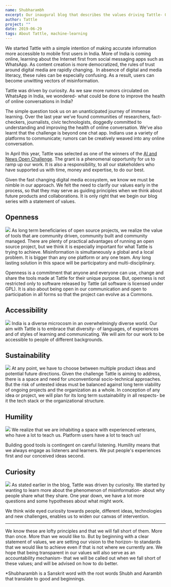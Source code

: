 ```yaml
---
name: Shubharambh
excerpt: Our inaugural blog that describes the values driving Tattle- Openness, Accessibility, Sustainability, Humility and Curiosity
author: Tattle
project: ""
date: 2019-06-29
tags: About Tattle, machine-learning
---
```


We started Tattle with a simple intention of making accurate information more accessible to mobile first users in India. More of India is coming online, learning about the Internet first from social messaging apps such as WhatsApp. As content creation is more democratized, the rules of trust around digital media are rapidly changing.  In absence of digital and media literacy, these rules can be especially confusing. As a result, users can become unwitting vectors of misinformation. 

Tattle was driven by curiosity. As we saw more rumors circulated on WhatsApp in India, we wondered- what could be done to improve the health of online conversations in India? 

The simple question took us on an unanticipated journey of immense learning. Over the last year we’ve found communities of researchers, fact-checkers, journalists, civic technologists, doggedly committed to understanding and improving the health of online conversation. We’ve also learnt that the challenge is beyond one chat app. Indians use a variety of platforms to communicate; rumors can be creatively weaved into any online conversation.

In April this year, Tattle was selected as one of the winners of the [AI and News Open Challenge](https://aiethicsinitiative.org/news/2019/3/12/announcing-the-winners-of-the-ai-and-the-news-open-challenge). The grant is a phenomenal opportunity for us to ramp up our work. It is also a responsibility, to all our stakeholders who have supported us with time, money and expertise, to do our best.

Given the fast changing digital media ecosystem, we know we must be nimble in our approach. We felt the need to clarify our values early in the process, so that they may serve as guiding principles when we think about future products and collaborations. It is only right that we begin our blog series with a statement of values.  

## Openness
![](../images/IMG_0421.jpg)
As long term beneficiaries of open source projects, we realize the value of tools that are community driven, community built and community managed. There are plenty of practical advantages of running an open source project, but we think it is especially important for what Tattle is trying to achieve. Misinformation is simultaneously a global and a local problem. It is bigger than any one platform or any one team. Any long lasting solution in this space will be participatory and multi-disciplinary. 

Openness is a commitment that anyone and everyone can use, change and share the tools made at Tattle for their unique purpose. But, openness is not restricted only to software released by Tattle (all software is licensed under GPL). It is also about being open in our communication and open to participation in all forms so that the project can evolve as a Commons.

## Accessibility
![](../images/E2C05AAF-A415-424B-B2BF-E28B33309590.jpeg)
India is a diverse microcosm in an overwhelmingly diverse world. Our aim with Tattle is to embrace that diversity- of languages, of experiences and of styles of learning and communicating. We will aim for our work to be accessible to people of different backgrounds. 

## Sustainability
![](../images/B2358DF1-37B6-4C56-A7B9-33440A3777C8.jpeg)
At any point, we have to choose between multiple product ideas and potential future directions. Given the challenge Tattle is aiming to address, there is a space and need for unconventional socio-technical approaches. But the risk of untested ideas must be balanced against long term viability of ongoing projects and the organization as a whole. In conception of any idea or project, we will plan for its long term sustainability in all respects- be it the tech stack or the organizational structure. 

## Humility
![](../images/humility.jpeg)
We realize that we are inhabiting a space with experienced veterans, who have a lot to teach us. Platform users have a lot to teach us! 

Building good tools is contingent on careful listening. Humility means that we always engage as listeners and learners. We put people's experiences first and our conceived ideas second.

## Curiosity
![](../images/IMG_0424.jpg)
As stated earlier in the blog, Tattle was driven by curiosity. We started by wanting to learn more about the phenomenon of misinformation- about why people share what they share. One year down, we have a lot more questions and some hypotheses about what might work. 

We think wide eyed curiosity towards people, different ideas, technologies and new challenges, enables us to widen our canvas of intervention.

---

We know these are lofty principles and that we will fall short of them. More than once. More than we would like to. But by beginning with a clear statement of values, we are setting our vision to the horizon- to standards that we would like to achieve even if that is not where we currently are. We hope that being transparent in our values will also serve as an accountability mechanism- that we will be called out when we fall short of these values; and will be advised on how to do better. 

*Shubharambh is a Sanskrit word with the root words Shubh and Aarambh that translate to good and beginnings.
